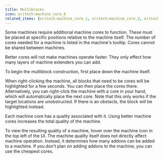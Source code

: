 ```yaml
---
title: Multiblocks
icon: oritech:machine_core_6
related_items: [oritech:machine_core_1, oritech:machine_core_2, oritech:machine_core_3, oritech:machine_core_4, oritech:machine_core_5, oritech:machine_core_6, oritech:machine_core_7]
---
```


Some machines require additional machine cores to function. These must be placed at specific positions relative to the machine itself.
The number of cores needed for a machine is listed in the machine's tooltip. Cores cannot be shared between machines.

<Callout variant="info">
    Better cores will not make machines operate faster. They only effect how many layers of machine extenders you can add.
</Callout>

To begin the multiblock construction, first place down the machine itself.

When right-clicking the machine, all blocks that need to be cores will be highlighted for a few seconds.
You can then place the cores there. Alternatively, you can right-click the machine with a core in your hand, which will automatically place the next core.
Note that this only works if the target locations are unobstructed. If there is an obstacle, the block will be highlighted instead.

Each machine core has a quality associated with it. Using better machine cores increases the total quality of the machine.

To view the resulting quality of a machine, hover over the machine icon in the top left of the UI.
The machine quality itself does not directly affect machine operation. Instead, it determines how many addons can be added to a machine.
If you don't plan on adding addons to the machine, you can use the cheapest cores.
